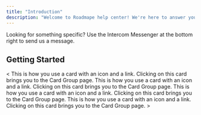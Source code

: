 ```yaml
---
title: "Introduction"
description: "Welcome to Roadmape help center! We're here to answer your questions."
---
```

<Info>Looking for something specific? Use the Intercom Messenger at the bottom right to send us a message.</Info>

## Getting Started

<<CardGroup cols={4}>
  <Card title="What is Roadmape?" icon="heart" href="/getting-started/what-is-roadmape">
  This is how you use a card with an icon and a link. Clicking on this card
  brings you to the Card Group page.
</Card>
 <Card title="Manage Members & Roles" icon="heart" href="/getting-started/manage-members-and-roles">
  This is how you use a card with an icon and a link. Clicking on this card
  brings you to the Card Group page.
</Card>
<Card title="CSV Import" icon="heart" href="/getting-started/csv-import">
  This is how you use a card with an icon and a link. Clicking on this card
  brings you to the Card Group page.
</Card>
<Card title="Account Setup" icon="heart" href="/getting-started/account-setup">
  This is how you use a card with an icon and a link. Clicking on this card
  brings you to the Card Group page.
</Card>
</CardGroup>>


